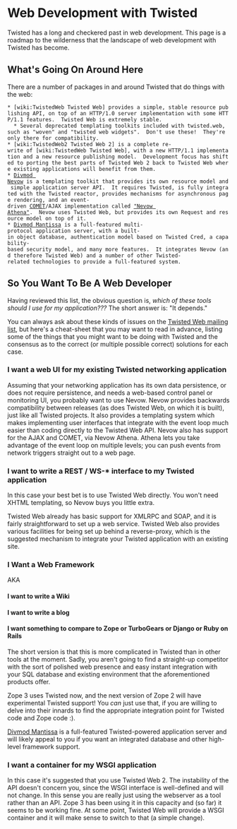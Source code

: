 = Web Development with Twisted =

Twisted has a long and checkered past in web development.  This page is a roadmap to the wilderness that the landscape of web development with Twisted has become.

== What's Going On Around Here ==

There are a number of packages in and around Twisted that do things with the web:

 * [wiki:TwistedWeb Twisted Web] provides a simple, stable resource publishing API, on top of an HTTP/1.0 server implementation with some HTTP/1.1 features.  Twisted Web is extremely stable.
   * Several deprecated templating toolkits included with twisted.web, such as "woven" and "twisted web widgets".  Don't use these!  They're only there for compatibility.
 * [wiki:TwistedWeb2 Twisted Web 2] is a complete re-write of [wiki:TwistedWeb Twisted Web], with a new HTTP/1.1 implementation and a new resource publishing model.  Development focus has shifted to porting the best parts of Twisted Web 2 back to Twisted Web where existing applications will benefit from them.
 * [http://divmod.org/trac/wiki/DivmodNevow Divmod Nevow] is a templating toolkit that provides its own resource model and simple application server API.  It requires Twisted, is fully integrated with the Twisted reactor, provides mechanisms for asynchronous page rendering, and an event-driven [http://en.wikipedia.org/wiki/COMET_(programming) COMET]/AJAX implementation called [http://divmod.org/trac/wiki/DivmodNevow/Athena "Nevow Athena"].  Nevow uses Twisted Web, but provides its own Request and resource model on top of it.
 * [http://divmod.org/trac/wiki/DivmodMantissa Divmod Mantissa] is a full-featured multi-protocol application server, with a built-in object database, authentication model based on Twisted Cred, a capability-based security model, and many more features.  It integrates Nevow (and therefore Twisted Web) and a number of other Twisted-related technologies to provide a full-featured system.

== So You Want To Be A Web Developer ==

Having reviewed this list, the obvious question is, ''which of these tools should I use for my application???''  The short answer is: "It depends."

You can always ask about these kinds of issues on the [http://twistedmatrix.com/cgi-bin/mailman/listinfo/twisted-web Twisted Web mailing list], but here's a cheat-sheet that you may want to read in advance, listing some of the things that you might want to be doing with Twisted and the consensus as to the correct (or multiple possible correct) solutions for each case.

=== I want a web UI for my existing Twisted networking application ===

Assuming that your networking application has its own data persistence, or does not require persistence, and needs a web-based control panel or monitoring UI, you probably want to use Nevow.  Nevow provides backwards compatibility between releases (as does Twisted Web, on which it is built), just like all Twisted projects.  It also provides a templating system  which makes implementing user interfaces that integrate with the event loop much easier than coding directly to the Twisted Web API.  Nevow also has support for the AJAX and COMET, via Nevow Athena.  Athena lets you take advantage of the event loop on multiple levels; you can push events from network triggers straight out to a web page.

=== I want to write a REST / WS-* interface to my Twisted application ===

In this case your best bet is to use Twisted Web directly.  You won't need XHTML templating, so Nevow buys you little extra.

Twisted Web already has basic support for XMLRPC and SOAP, and it is fairly straightforward to set up a web service.  Twisted Web also provides various facilities for being set up behind a reverse-proxy, which is the suggested mechanism to integrate your Twisted application with an existing site.

=== I Want a Web Framework ===

AKA

==== I want to write a Wiki ====
==== I want to write a blog ====
==== I want something to compare to Zope or TurboGears or Django or Ruby on Rails ====

The short version is that this is more complicated in Twisted than in other tools at the moment.  Sadly, you aren't going to find a straight-up competitor  with the sort of polished web presence and easy instant integration with your SQL database and existing environment that the aforementioned products offer.

Zope 3 uses Twisted now, and the next version of Zope 2 will have experimental Twisted support!  You ''can'' just use that, if you are willing to delve into their innards to find the appropriate integration point for Twisted code and Zope code :).

[http://divmod.org/trac/wiki/DivmodMantissa Divmod Mantissa] is a full-featured Twisted-powered application server and will likely appeal to you if you want an integrated database and other high-level framework support.

=== I want a container for my WSGI application ===

In this case it's suggested that you use Twisted Web 2.  The instability of the API doesn't concern you, since the WSGI interface is well-defined and will not change.  In this sense you are really just using the webserver as a tool rather than an API.  Zope 3 has been using it in this capacity and (so far) it seems to be working fine.  At some point, Twisted Web will provide a WSGI container and it will make sense to switch to that (a simple change).
